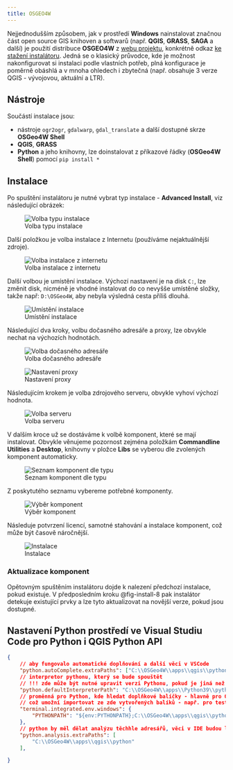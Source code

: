 ```yaml
---
title: OSGEO4W
---
```


Nejjednodušším způsobem, jak v prostředí **Windows** nainstalovat značnou část open source GIS knihoven a softwarů (např. **QGIS**, **GRASS**, **SAGA** a další) je použití distribuce **OSGEO4W** z [webu projektu](https://trac.osgeo.org/osgeo4w/), konkrétně odkaz [ke stažení instalátoru](https://download.osgeo.org/osgeo4w/v2/osgeo4w-setup.exe). Jedná se o klasický průvodce, kde je možnost nakonfigurovat si instalaci podle vlastních potřeb, plná konfigurace je poměrně obáshlá a v mnoha ohledech i zbytečná (např. obsahuje 3 verze QGIS - vývojovou, aktuální a LTR).

## Nástroje

Součástí instalace jsou:

- nástroje `ogr2ogr`, `gdalwarp`, `gdal_translate` a další dostupné skrze **OSGeo4W Shell**
- **QGIS**, **GRASS**
- **Python** a jeho knihovny, lze doinstalovat z příkazové řádky (**OSGeo4W Shell**) pomocí `pip install *`

## Instalace

Po spuštění instalátoru je nutné vybrat typ instalace - **Advanced Install**, viz následující obrázek:

![Volba typu instalace](images/osgeo4w/install_1.png){fig-alt="OSGEO4W volba typu instalace" .lightbox #fig-install-1}

Další položkou je volba instalace z Internetu (používáme nejaktuálnější zdroje).

![Volba instalace z internetu](images/osgeo4w/install_2.png){fig-alt="Volba instalace z internetu" .lightbox #fig-install-2}

Další volbou je umístění instalace. Výchozí nastavení je na disk `C:`, lze změnit disk, nicméně je vhodné instalovat do co nevyšše umístěné složky, takže např: `D:\OSGeo4W`, aby nebyla výsledná cesta příliš dlouhá.

![Umístění instalace](images/osgeo4w/install_3.png){fig-alt="Umístění instalace" .lightbox #fig-install-3}

Následující dva kroky, volbu dočasného adresáře a proxy, lze obvykle nechat na výchozích hodnotách.

![Volba dočasného adresáře](images/osgeo4w/install_4.png){fig-alt="Volba dočasného adresáře" .lightbox #fig-install-4}

![Nastavení proxy](images/osgeo4w/install_5.png){fig-alt="Nastavení proxy" .lightbox #fig-install-5}

Následujícím krokem je volba zdrojového serveru, obvykle vyhoví výchozí hodnota.

![Volba serveru](images/osgeo4w/install_6.png){fig-alt="Volba serveru" .lightbox #fig-install-6}

V dalším kroce už se dostáváme k volbě komponent, které se mají instalovat. Obvykle věnujeme pozornost zejména položkám **Commandline Utilities** a **Desktop**, knihovny v pložce **Libs** se vyberou dle zvolených komponent automaticky.

![Seznam komponent dle typu](images/osgeo4w/install_7.png){fig-alt="Seznam komponent dle typu" .lightbox #fig-install-7}

Z poskytutého seznamu vybereme potřebné komponenty.

![Výběr komponent](images/osgeo4w/install_8.png){fig-alt="Výběr komponent" .lightbox #fig-install-8}

Následuje potvrzení licencí, samotné stahování a instalace komponent, což může být časově náročnější.

![Instalace](images/osgeo4w/install_9.png){fig-alt="Instalace" .lightbox #fig-install-9}

### Aktualizace komponent

Opětovným spuštěním instalátoru dojde k nalezení předchozí instalace, pokud existuje. V předposledním kroku @fig-install-8 pak instalátor detekuje existující prvky a lze tyto aktualizovat na novější verze, pokud jsou dostupné.

## Nastavení Python prostředí ve Visual Studiu Code pro Python i QGIS Python API

```json
{   
    // aby fungovalo automatické doplňování a další věci v VSCode
    "python.autoComplete.extraPaths": ["C:\\OSGeo4W\\apps\\qgis\\python"],
    // interpretor pythonu, který se bude spouštět
    // !!! zde může být nutné upravit verzi Pythonu, pokud je jiná než 3.9, takže místi Python39 třeba Python311
    "python.defaultInterpreterPath": "C:\\OSGeo4W\\apps\\Python39\\python.exe",
    // proměnná pro Python, kde hledat doplňkové balíčky - hlavně pro QGIS, ale je přidaný i aktuální hlavní adresář, 
    // což umožní importovat ze zde vytvořených balíků - např. pro testování
    "terminal.integrated.env.windows": {
        "PYTHONPATH": "${env:PYTHONPATH};C:\\OSGeo4W\\apps\\qgis\\python;${workspaceFolder}"
    },
    // python by měl dělat analýzu těchhle adresářů, věci v IDE budou lépe fungovat, když tady to nastavení bude
    "python.analysis.extraPaths": [
        "C:\\OSGeo4W\\apps\\qgis\\python"
    ],

}
```